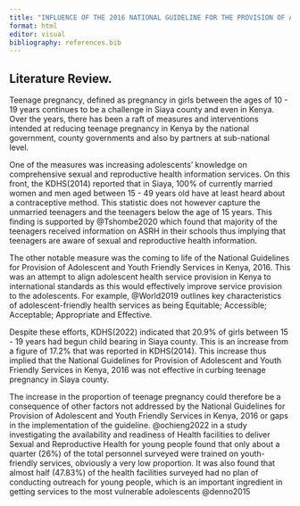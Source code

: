 ```yaml
---
title: "INFLUENCE OF THE 2016 NATIONAL GUIDELINE FOR THE PROVISION OF ADOLESCENT AND YOUTH FRIENDLY SERVICES IN REDUCING TEENAGE PREGNANCY IN SIAYA COUNTY"
format: html
editor: visual
bibliography: references.bib
---
```


## Literature Review.

Teenage pregnancy, defined as pregnancy in girls between the ages of 10 - 19 years continues to be a challenge in Siaya county and even in Kenya. Over the years, there has been a raft of measures and interventions intended at reducing teenage pregnancy in Kenya by the national government, county governments and also by partners at sub-national level.

One of the measures was increasing adolescents' knowledge on comprehensive sexual and reproductive health information services. On this front, the KDHS(2014) reported that in Siaya, 100% of currently married women and men aged between 15 - 49 years old have at least heard about a contraceptive method. This statistic does not however capture the unmarried teenagers and the teenagers below the age of 15 years. This finding is supported by @Tshombe2020 which found that majority of the teenagers received information on ASRH in their schools thus implying that teenagers are aware of sexual and reproductive health information.

The other notable measure was the coming to life of the National Guidelines for Provision of Adolescent and Youth Friendly Services in Kenya, 2016. This was an attempt to align adolescent health service provision in Kenya to international standards as this would effectively improve service provision to the adolescents. For example, @World2019 outlines key characteristics of adolescent-friendly health services as being Equitable; Accessible; Acceptable; Appropriate and Effective.

Despite these efforts, KDHS(2022) indicated that 20.9% of girls between 15 - 19 years had begun child bearing in Siaya county. This is an increase from a figure of 17.2% that was reported in KDHS(2014). This increase thus implied that the National Guidelines for Provision of Adolescent and Youth Friendly Services in Kenya, 2016 was not effective in curbing teenage pregnancy in Siaya county.

The increase in the proportion of teenage pregnancy could therefore be a consequence of other factors not addressed by the National Guidelines for Provision of Adolescent and Youth Friendly Services in Kenya, 2016 or gaps in the implementation of the guideline. @ochieng2022 in a study investigating the availability and readiness of Health facilities to deliver Sexual and Reproductive Health for young people found that only about a quarter (26%) of the total personnel surveyed were trained on youth-friendly services, obviously a very low proportion. It was also found that almost half (47.83%) of the health facilities surveyed had no plan of conducting outreach for young people, which is an important ingredient in getting services to the most vulnerable adolescents @denno2015
